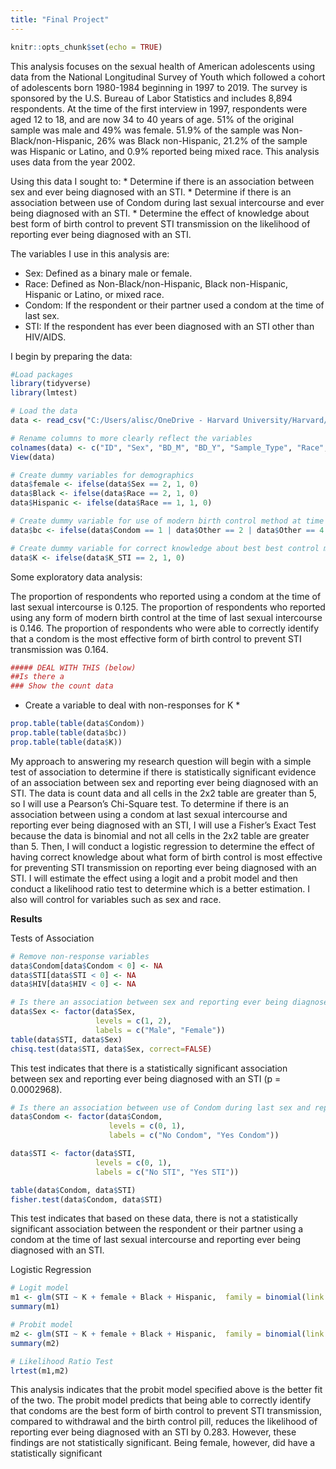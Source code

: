 ```yaml
---
title: "Final Project"
---
```



```r
knitr::opts_chunk$set(echo = TRUE)
```

This analysis focuses on the sexual health of American adolescents using data from the National Longitudinal Survey of Youth which followed a cohort of adolescents born 1980-1984 beginning in 1997 to 2019. The survey is sponsored by the U.S. Bureau of Labor Statistics and includes 8,894 respondents. At the time of the first interview in 1997, respondents were aged 12 to 18, and are now 34 to 40 years of age. 51% of the original sample was male and 49% was female. 51.9% of the sample was Non-Black/non-Hispanic, 26% was Black non-Hispanic, 21.2% of the sample was Hispanic or Latino, and 0.9% reported being mixed race. This analysis uses data from the year 2002. 

Using this data I sought to: 
* Determine if there is an association between sex and ever being diagnosed with an STI. 
* Determine if there is an association between use of Condom during last sexual intercourse and ever being diagnosed with an STI.
* Determine the effect of knowledge about best form of birth control to prevent STI transmission on the likelihood of reporting ever being diagnosed with an STI. 

The variables I use in this analysis are:

* Sex: Defined as a binary male or female.
* Race: Defined as Non-Black/non-Hispanic, Black non-Hispanic, Hispanic or Latino, or mixed race. 
* Condom: If the respondent or their partner used a condom at the time of last sex. 
* STI: If the respondent has ever been diagnosed with an STI other than HIV/AIDS. 

I begin by preparing the data: 

```r
#Load packages
library(tidyverse)
library(lmtest)

# Load the data
data <- read_csv("C:/Users/alisc/OneDrive - Harvard University/Harvard/Fall 2022/BST 260/BST260_FinalProject/default.csv", show_col_types = FALSE) 

# Rename columns to more clearly reflect the variables
colnames(data) <- c("ID", "Sex", "BD_M", "BD_Y", "Sample_Type", "Race", "Condom", "Other", "HIV", "STI", "K_preg", "K_STI")
View(data)

# Create dummy variables for demographics 
data$female <- ifelse(data$Sex == 2, 1, 0)
data$Black <- ifelse(data$Race == 2, 1, 0)
data$Hispanic <- ifelse(data$Race == 1, 1, 0)

# Create dummy variable for use of modern birth control method at time of last sexual intercourse 
data$bc <- ifelse(data$Condom == 1 | data$Other == 2 | data$Other == 4 | data$Other == 7 | data$Other == 11 | data$Other == 6 | data$Other == 8 | data$Other == 10, 1, 0)

# Create dummy variable for correct knowledge about best best control method to prevent STI transmission out of the following options: withdrawal, condom, birth control pill
data$K <- ifelse(data$K_STI == 2, 1, 0)
```

Some exploratory data analysis: 

The proportion of respondents who reported using a condom at the time of last sexual intercourse is 0.125. The proportion of respondents who reported using any form of modern birth control at the time of last sexual intercourse is 0.146. The proportion of respondents who were able to correctly identify that a condom is the most effective form of birth control to prevent STI transmission was 0.164. 

```r
##### DEAL WITH THIS (below)
##Is there a 
### Show the count data
```

* Create a variable to deal with non-responses for K *

```r
prop.table(table(data$Condom))
prop.table(table(data$bc))
prop.table(table(data$K))
```

My approach to answering my research question will begin with a simple test of association to determine if there is statistically significant evidence of an association between sex and reporting ever being diagnosed with an STI. The data is count data and all cells in the 2x2 table are greater than 5, so I will use a Pearson's Chi-Square test. To determine if there is an association between using a condom at last sexual intercourse and reporting ever being diagnosed with an STI, I will use a Fisher's Exact Test because the data is binomial and not all cells in the 2x2 table are greater than 5. Then, I will conduct a logistic regression to determine the effect of having correct knowledge about what form of birth control is most effective for preventing STI transmission on reporting ever being diagnosed with an STI. I will estimate the effect using a logit and a probit model and then conduct a likelihood ratio test to determine which is a better estimation. I also will control for variables such as sex and race. 

**Results**

Tests of Association

```r
# Remove non-response variables
data$Condom[data$Condom < 0] <- NA
data$STI[data$STI < 0] <- NA
data$HIV[data$HIV < 0] <- NA

# Is there an association between sex and reporting ever being diagnosed with an STI?
data$Sex <- factor(data$Sex,
                   levels = c(1, 2),
                   labels = c("Male", "Female"))
table(data$STI, data$Sex)
chisq.test(data$STI, data$Sex, correct=FALSE)
```

This test indicates that there is a statistically significant association between sex and reporting ever being diagnosed with an STI (p = 0.0002968). 

```r
# Is there an association between use of Condom during last sex and reporting an STI?
data$Condom <- factor(data$Condom,
                      levels = c(0, 1),
                      labels = c("No Condom", "Yes Condom"))

data$STI <- factor(data$STI,
                   levels = c(0, 1),
                   labels = c("No STI", "Yes STI"))

table(data$Condom, data$STI)
fisher.test(data$Condom, data$STI)
```
This test indicates that based on these data, there is not a statistically significant association between the respondent or their partner using a condom at the time of last sexual intercourse and reporting ever being diagnosed with an STI. 

Logistic Regression 
```r
# Logit model
m1 <- glm(STI ~ K + female + Black + Hispanic,  family = binomial(link = "logit"), data = data)
summary(m1)

# Probit model 
m2 <- glm(STI ~ K + female + Black + Hispanic,  family = binomial(link = "probit"), data = data)
summary(m2)

# Likelihood Ratio Test
lrtest(m1,m2)
```
This analysis indicates that the probit model specified above is the better fit of the two. The probit model predicts that being able to correctly identify that condoms are the best form of birth control to prevent STI transmission, compared to withdrawal and the birth control pill, reduces the likelihood of reporting ever being diagnosed with an STI by 0.283. However, these findings are not statistically significant. Being female, however, did have a statistically significant 
